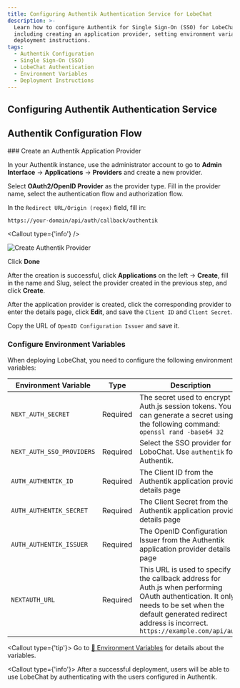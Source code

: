 ```yaml
---
title: Configuring Authentik Authentication Service for LobeChat
description: >-
  Learn how to configure Authentik for Single Sign-On (SSO) for LobeChat,
  including creating an application provider, setting environment variables, and
  deployment instructions.
tags:
  - Authentik Configuration
  - Single Sign-On (SSO)
  - LobeChat Authentication
  - Environment Variables
  - Deployment Instructions
---
```


## Configuring Authentik Authentication Service

## Authentik Configuration Flow

<Steps>
  ### Create an Authentik Application Provider

  In your Authentik instance, use the administrator account to go to **Admin Interface** -> **Applications** -> **Providers** and create a new provider.

  Select **OAuth2/OpenID Provider** as the provider type. Fill in the provider name, select the authentication flow and authorization flow.

  In the `Redirect URL/Origin (regex)` field, fill in:

  ```bash
  https://your-domain/api/auth/callback/authentik
  ```

  <Callout type={'info'} />

  <Image alt="Create Authentik Provider" inStep src="https://github.com/lobehub/lobe-chat/assets/67304509/4244634e-5f68-48d5-aac0-e5f4b06d1c4b" />

  Click **Done**

  After the creation is successful, click **Applications** on the left -> **Create**, fill in the name and Slug, select the provider created in the previous step, and click **Create**.

  After the application provider is created, click the corresponding provider to enter the details page, click **Edit**, and save the `Client ID` and `Client Secret`.

  Copy the URL of `OpenID Configuration Issuer` and save it.

  ### Configure Environment Variables

  When deploying LobeChat, you need to configure the following environment variables:

  | Environment Variable      | Type     | Description                                                                                                                                                                                                         |
  | ------------------------- | -------- | ------------------------------------------------------------------------------------------------------------------------------------------------------------------------------------------------------------------- |
  | `NEXT_AUTH_SECRET`        | Required | The secret used to encrypt Auth.js session tokens. You can generate a secret using the following command: `openssl rand -base64 32`                                                                                 |
  | `NEXT_AUTH_SSO_PROVIDERS` | Required | Select the SSO provider for LoboChat. Use `authentik` for Authentik.                                                                                                                                                |
  | `AUTH_AUTHENTIK_ID`       | Required | The Client ID from the Authentik application provider details page                                                                                                                                                  |
  | `AUTH_AUTHENTIK_SECRET`   | Required | The Client Secret from the Authentik application provider details page                                                                                                                                              |
  | `AUTH_AUTHENTIK_ISSUER`   | Required | The OpenID Configuration Issuer from the Authentik application provider details page                                                                                                                                |
  | `NEXTAUTH_URL`            | Required | This URL is used to specify the callback address for Auth.js when performing OAuth authentication. It only needs to be set when the default generated redirect address is incorrect. `https://example.com/api/auth` |

  <Callout type={'tip'}>
    Go to  [📘 Environment Variables](/docs/self-hosting/environment-variable#Authentik) for details about the variables.
  </Callout>
</Steps>

<Callout type={'info'}>
  After a successful deployment, users will be able to use LobeChat by authenticating with the users
  configured in Authentik.
</Callout>
